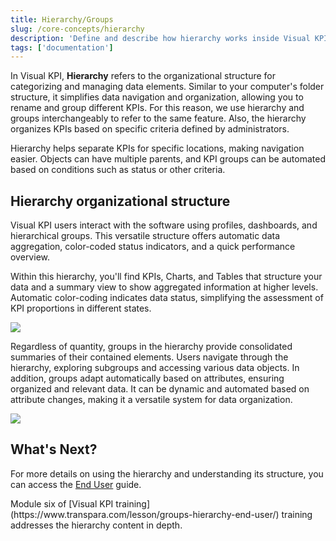 ```yaml
---
title: Hierarchy/Groups
slug: /core-concepts/hierarchy
description: 'Define and describe how hierarchy works inside Visual KPI.'
tags: ['documentation']
---
```


In Visual KPI, **Hierarchy** refers to the organizational structure for categorizing and managing data elements. Similar to your computer's folder structure, it simplifies data navigation and organization, allowing you to rename and group different KPIs. For this reason, we use hierarchy and groups interchangeably to refer to the same feature. Also, the hierarchy organizes KPIs based on specific criteria defined by administrators. 

Hierarchy helps separate KPIs for specific locations, making navigation easier. Objects can have multiple parents, and KPI groups can be automated based on conditions such as status or other criteria.

## Hierarchy organizational structure

Visual KPI users interact with the software using profiles, dashboards, and hierarchical groups. This versatile structure offers automatic data aggregation, color-coded status indicators, and a quick performance overview.

Within this hierarchy, you'll find KPIs, Charts, and Tables that structure your data and a summary view to show aggregated information at higher levels. Automatic color-coding indicates data status, simplifying the assessment of KPI proportions in different states. 

<Image 
  src="media/getting-started/core-concepts/hierarchy/hierarchy-groups.png" 
/>

Regardless of quantity, groups in the hierarchy provide consolidated summaries of their contained elements. Users navigate through the hierarchy, exploring subgroups and accessing various data objects. In addition, groups adapt automatically based on attributes, ensuring organized and relevant data. It can be dynamic and automated based on attribute changes, making it a versatile system for data organization.

<Image 
  src="media/getting-started/core-concepts/hierarchy/hierarchy.gif" 
/>

## What's Next?

For more details on using the hierarchy and understanding its structure, you can access the [End User](/end-user/overview) guide.

<Callout type="training" title="Training">
Module six of [Visual KPI training](https://www.transpara.com/lesson/groups-hierarchy-end-user/) training addresses the hierarchy content in depth. 
</Callout>